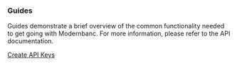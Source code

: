 ### Guides

Guides demonstrate a brief overview of the common functionality needed to get going with Modernbanc. For more information, please refer to the API documentation.

[Create API Keys](guides/create-api-keys)